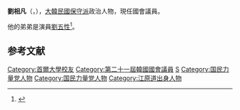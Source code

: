 {{Infobox politician
| name        = 劉相凡
| native_name = 유상범
| image       = 
| caption     = 
| birth_date = {{Birth date and age|1966|6|4}}
| birth_place = {{KOR}}[[江原道_(韓國)|江原道]][[寧越郡_(韓國)|寧越郡]]
| residence = {{KOR}}[[江原道_(韓國)|江原道]][[寧越郡_(韓國)|寧越郡]]
| nationality   = {{ROK}}
| party         = {{PPP}}
| otherparty    = {{UFP}}
| other_names = 
| alma_mater = [[首爾大學|首爾大學]]

| office = {{flagicon|South Korea}} 第21屆[[韓國國會|韓國國會]]議員
| term_start = 2020年5月30日
| term_end   = 
| constituency = [[江原道_(韓國)|江原道]][[洪川郡|洪川郡]]、[[橫城郡|橫城郡]]、[[寧越郡_(韓國)|寧越郡]]、[[平昌郡|平昌郡]]
| predecessor = ''選區重劃''
| successor  = 

}}
'''劉相凡'''（{{kor|유상범|劉相凡|Yoo Sang-beom}}，{{bd|1966年|6月4日}}），[[大韓民國|大韓民國]][[保守派|保守派]]政治人物，現任國會議員。

他的弟弟是演員[[劉五性|劉五性]]<ref>{{Cite web|title=후배인 윤을 '형'이라 부른다…그는 국민배우 유오성의 친형|url=https://www.joongang.co.kr/article/25072079|access-date=2022-06-03|date=2022-05-18|work=중앙일보|language=ko|archive-date=2022-05-18|archive-url=https://web.archive.org/web/20220518042310/https://www.joongang.co.kr/article/25072079}}</ref>。

== 参考文献 ==
<references />

{{DEFAULTSORT:Yoo Sang-beom}}
[[Category:首爾大學校友|Category:首爾大學校友]]
[[Category:第二十一屆韓國國會議員|Category:第二十一屆韓國國會議員]]
[[Category:劉姓|S]]
[[Category:国民力量党人物|Category:国民力量党人物]]
[[Category:国民力量党人物|Category:国民力量党人物]]
[[Category:江原道出身人物|Category:江原道出身人物]]